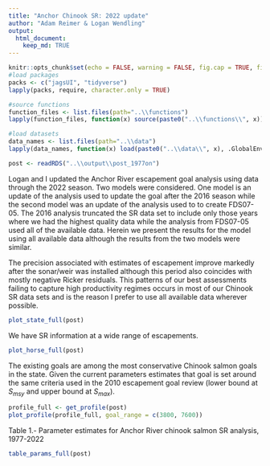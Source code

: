 ```yaml
---
title: "Anchor Chinook SR: 2022 update"
author: "Adam Reimer & Logan Wendling"
output: 
  html_document: 
    keep_md: TRUE
---
```


```r
knitr::opts_chunk$set(echo = FALSE, warning = FALSE, fig.cap = TRUE, fig.align = 'center')
#load packages
packs <- c("jagsUI", "tidyverse")
lapply(packs, require, character.only = TRUE)

#source functions
function_files <- list.files(path="..\\functions")
lapply(function_files, function(x) source(paste0("..\\functions\\", x)))

#load datasets
data_names <- list.files(path="..\\data")
lapply(data_names, function(x) load(paste0("..\\data\\", x), .GlobalEnv))

post <- readRDS("..\\output\\post_1977on")
```
Logan and I updated the Anchor River escapement goal analysis using data through the 2022 season. Two models were considered. One model is an update of the analysis used to update the goal after the 2016 season while the second model was an update of the analysis used to to create FDS07-05. The 2016 analysis truncated the SR data set to include only those years where we had the highest quality data while the analysis from FDS07-05 used all of the available data. Herein we present the results for the model using all available data although the results from the two models were similar. 
  
The precision associated with estimates of escapement improve markedly after the sonar/weir was installed although this period also coincides with mostly negative Ricker residuals. This patterns of our best assessments failing to capture high productivity regimes occurs in most of our Chinook SR data sets and is the reason I prefer to use all available data wherever possible.  
  
```r
plot_state_full(post)
```
  
We have SR information at a wide range of escapements.
  
```r
plot_horse_full(post)
```
  
The existing goals are among the most conservative Chinook salmon goals in the state. Given the current parameters estimates that goal is set around the same criteria used in the 2010 escapement goal review (lower bound at $S_{msy}$ and upper bound at $S_{max}$).
  
```r
profile_full <- get_profile(post)
plot_profile(profile_full, goal_range = c(3800, 7600))
```
  
  
Table 1.- Parameter estimates for Anchor River chinook salmon SR analysis, 1977-2022
```r
table_params_full(post)
```

